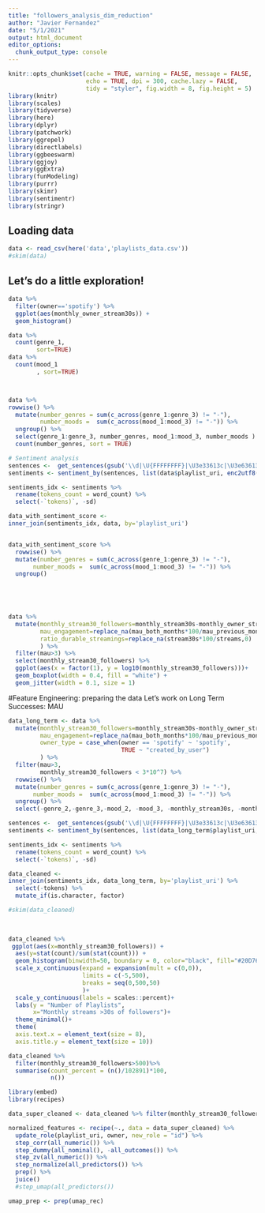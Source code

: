 ```yaml
---
title: "followers_analysis_dim_reduction"
author: "Javier Fernandez"
date: "5/1/2021"
output: html_document
editor_options: 
  chunk_output_type: console
---
```


```r
knitr::opts_chunk$set(cache = TRUE, warning = FALSE, message = FALSE, 
                      echo = TRUE, dpi = 300, cache.lazy = FALSE,
                      tidy = "styler", fig.width = 8, fig.height = 5)
library(knitr)
library(scales)
library(tidyverse)
library(here)
library(dplyr)
library(patchwork)
library(ggrepel)
library(directlabels)
library(ggbeeswarm)
library(ggjoy)
library(ggExtra)
library(funModeling)
library(purrr)
library(skimr)
library(sentimentr)
library(stringr) 

```

## Loading data

```r
data <- read_csv(here('data','playlists_data.csv'))
#skim(data)
```

## Let's do a little exploration!

```r

data %>% 
  filter(owner=='spotify') %>% 
  ggplot(aes(monthly_owner_stream30s)) +
  geom_histogram()

data %>% 
  count(genre_1, 
        sort=TRUE)
data %>% 
  count(mood_1
        , sort=TRUE)



data %>% 
rowwise() %>%
  mutate(number_genres = sum(c_across(genre_1:genre_3) != "-"),
         number_moods =  sum(c_across(mood_1:mood_3) != "-")) %>%
  ungroup() %>%
  select(genre_1:genre_3, number_genres, mood_1:mood_3, number_moods ) %>%
  count(number_genres, sort = TRUE)

# Sentiment analysis
sentences <-  get_sentences(gsub('\\d|\U{FFFFFFFF}|\U3e33613c|\U3e63613c|\\[|\\]|\u00f1a', '',  enc2utf8(data$tokens)))
sentiments <- sentiment_by(sentences, list(data$playlist_uri, enc2utf8(data$tokens))) 

sentiments_idx <- sentiments %>% 
  rename(tokens_count = word_count) %>%
  select(-`tokens)`, -sd)

data_with_sentiment_score <-
inner_join(sentiments_idx, data, by='playlist_uri')


data_with_sentiment_score %>% 
  rowwise() %>%
  mutate(number_genres = sum(c_across(genre_1:genre_3) != "-"),
       number_moods =  sum(c_across(mood_1:mood_3) != "-")) %>%
  ungroup() 
  


  
```


```r
data %>% 
  mutate(monthly_stream30_followers=monthly_stream30s-monthly_owner_stream30s,
         mau_engagement=replace_na(mau_both_months*100/mau_previous_month,0),
         ratio_durable_streamings=replace_na(stream30s*100/streams,0)
         ) %>%
  filter(mau>3) %>%
  select(monthly_stream30_followers) %>% 
  ggplot(aes(x = factor(1), y = log10(monthly_stream30_followers)))+
  geom_boxplot(width = 0.4, fill = "white") +
  geom_jitter(width = 0.1, size = 1)
```


#Feature Engineering: preparing the data
Let's work on Long Term Successes: MAU
```r
data_long_term <- data %>% 
  mutate(monthly_stream30_followers=monthly_stream30s-monthly_owner_stream30s,
         mau_engagement=replace_na(mau_both_months*100/mau_previous_month,0),
         owner_type = case_when(owner == 'spotify' ~ 'spotify',
                                TRUE ~ "created_by_user")
         ) %>%
  filter(mau>3,
         monthly_stream30_followers < 3*10^7) %>%
  rowwise() %>%
  mutate(number_genres = sum(c_across(genre_1:genre_3) != "-"),
       number_moods =  sum(c_across(mood_1:mood_3) != "-")) %>%
  ungroup() %>% 
  select(-genre_2,-genre_3,-mood_2, -mood_3, -monthly_stream30s, -monthly_owner_stream30s, n_local_tracks, -owner_country, -dau,-wau, -streams, -stream30s, -n_local_tracks)

sentences <-  get_sentences(gsub('\\d|\U{FFFFFFFF}|\U3e33613c|\U3e63613c|\\[|\\]|\u00f1a', '',  enc2utf8(data_long_term$tokens)))
sentiments <- sentiment_by(sentences, list(data_long_term$playlist_uri, enc2utf8(data_long_term$tokens))) 

sentiments_idx <- sentiments %>% 
  rename(tokens_count = word_count) %>%
  select(-`tokens)`, -sd)

data_cleaned <-
inner_join(sentiments_idx, data_long_term, by='playlist_uri') %>% 
  select(-tokens) %>% 
  mutate_if(is.character, factor)

#skim(data_cleaned)
  
  
```


```r
data_cleaned %>% 
 ggplot(aes(x=monthly_stream30_followers)) +
  aes(y=stat(count)/sum(stat(count))) + 
  geom_histogram(binwidth=50, boundary = 0, color="black", fill="#20D760")+
  scale_x_continuous(expand = expansion(mult = c(0,0)),
                     limits = c(-5,500), 
                     breaks = seq(0,500,50)
                     )+
  scale_y_continuous(labels = scales::percent)+
  labs(y = "Number of Playlists", 
       x="Monthly streams >30s of followers")+
  theme_minimal()+
  theme(
  axis.text.x = element_text(size = 8),
  axis.title.y = element_text(size = 10))

data_cleaned %>% 
  filter(monthly_stream30_followers>500)%>%
  summarise(count_percent = (n()/102891)*100,
            n())

```



```r
library(embed)
library(recipes)

data_super_cleaned <- data_cleaned %>% filter(monthly_stream30_followers>500)

normalized_features <- recipe(~., data = data_super_cleaned) %>%
  update_role(playlist_uri, owner, new_role = "id") %>%
  step_corr(all_numeric()) %>%
  step_dummy(all_nominal(), -all_outcomes()) %>%
  step_zv(all_numeric()) %>%
  step_normalize(all_predictors()) %>% 
  prep() %>% 
  juice()
  #step_umap(all_predictors()) 

umap_prep <- prep(umap_rec)
  


  
```




